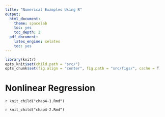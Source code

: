 ```yaml
---
title: "Numerical Examples Using R"
output:
  html_document:
    theme: spacelab
    toc: yes
    toc_depth: 2
  pdf_document:
    latex_engine: xelatex
    toc: yes
---
```


```r
library(knitr)
opts_knit$set(child.path = "src/")
opts_chunk$set(fig.align = "center", fig.path = "src/figs/", cache = T)
```

# Nonlinear Regression

`r knit_child("chap4-1.Rmd")`

`r knit_child("chap4-2.Rmd")`
